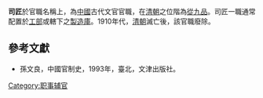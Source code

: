 '''司匠'''於官職名稱上，為[[中國|中國]]古代文官官職，在[[清朝|清朝]]之位階為[[從九品|從九品]]。司匠一職通常配置於[[工部|工部]]或轄下之[[製造庫|製造庫]]。1910年代，[[清朝|清朝]]滅亡後，該官職廢除。

==參考文獻==
*孫文良，中國官制史，1993年，臺北，文津出版社。 
[[Category:职事辅官|Category:职事辅官]]